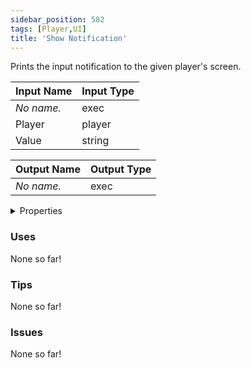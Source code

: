 ```yaml
---
sidebar_position: 582
tags: [Player,UI]
title: 'Show Notification'
---
```


Prints the input notification to the given player's screen.




<EsbSvg />

| Input Name | Input Type |
|-----------|-----------|
| *No name.* | exec |
| Player | player |
| Value | string |

| Output Name | Output Type |
|-----------|-----------|
| *No name.* | exec |


<details>
  <summary>Properties</summary>
  <div>
    <div>
    <table>
      <thead>
        <tr>
          <th>Is beta required?</th>
          <th>❌</th>
        </tr>
        <tr>
          <th>Is this chip a trolling risk?</th>
          <th>❌</th>
        </tr>
        <tr>
          <th>Is this chip a role assignment risk?</th>
          <th>❌</th>
        </tr>
        <tr>
          <th>Chip UUID</th>
          <th>61bc2310-69f5-4dfa-b43c-12ae98dd05ab</th>
        </tr>
      </thead>
    </table>
    </div>
  </div>
</details>

### Uses

None so far!

### Tips

None so far!

### Issues

None so far!